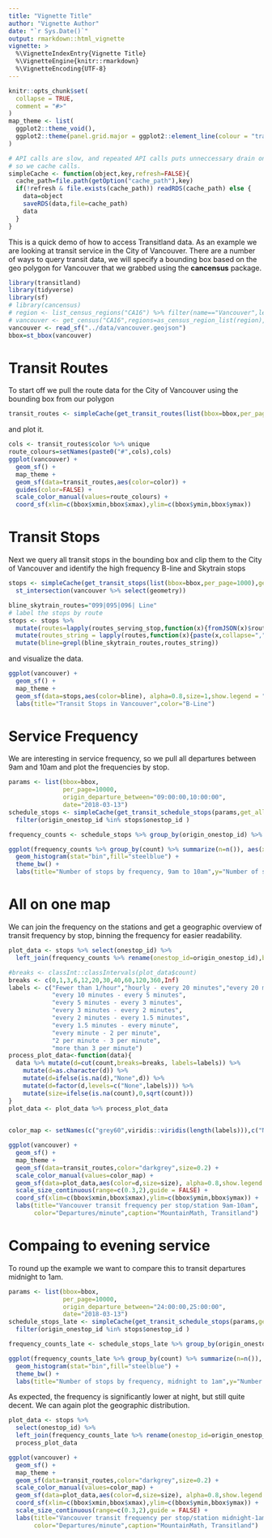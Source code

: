```yaml
---
title: "Vignette Title"
author: "Vignette Author"
date: "`r Sys.Date()`"
output: rmarkdown::html_vignette
vignette: >
  %\VignetteIndexEntry{Vignette Title}
  %\VignetteEngine{knitr::rmarkdown}
  %\VignetteEncoding{UTF-8}
---
```


```r
knitr::opts_chunk$set(
  collapse = TRUE,
  comment = "#>"
)
map_theme <- list(
  ggplot2::theme_void(),
  ggplot2::theme(panel.grid.major = ggplot2::element_line(colour = "transparent"))
)

# API calls are slow, and repeated API calls puts unneccessary drain on Transitland,
# so we cache calls.
simpleCache <- function(object,key,refresh=FALSE){
  cache_path=file.path(getOption("cache_path"),key)
  if(!refresh & file.exists(cache_path)) readRDS(cache_path) else {
    data=object
    saveRDS(data,file=cache_path)
    data
  }
}
```


This is a quick demo of how to access Transitland data. As an example we are looking at transit service in the City of Vancouver. There are a number of ways to query transit data, we will specify a bounding box based on the geo polygon for Vancouver that we grabbed using the **cancensus** package.

```r
library(transitland)
library(tidyverse)
library(sf)
# library(cancensus)
# region <- list_census_regions("CA16") %>% filter(name=="Vancouver",level=="CSD")
# vancouver <- get_census("CA16",regions=as_census_region_list(region),geo_format = "sf",level = "Regions")
vancouver <- read_sf("../data/vancouver.geojson")
bbox=st_bbox(vancouver)
```
# Transit Routes
To start off we pull the route data for the City of Vancouver using the bounding box from our polygon
```r
transit_routes <- simpleCache(get_transit_routes(list(bbox=bbox,per_page=1000),get_all = TRUE),"yvr_routes")
```

and plot it.
```r
cols <- transit_routes$color %>% unique
route_colours=setNames(paste0("#",cols),cols)
ggplot(vancouver) +
  geom_sf() +
  map_theme +
  geom_sf(data=transit_routes,aes(color=color)) +
  guides(color=FALSE) +
  scale_color_manual(values=route_colours) +
  coord_sf(xlim=c(bbox$xmin,bbox$xmax),ylim=c(bbox$ymin,bbox$ymax))
```




# Transit Stops
Next we query all transit stops in the bounding box and clip them to the City of Vancouver and identify the high frequency B-line and Skytrain stops
```r
stops <- simpleCache(get_transit_stops(list(bbox=bbox,per_page=1000),get_all=TRUE),"yvr_transit_stops",refresh = TRUE) %>%
  st_intersection(vancouver %>% select(geometry))

bline_skytrain_routes="099|095|096| Line"
# label the stops by route
stops <- stops %>% 
  mutate(routes=lapply(routes_serving_stop,function(x){fromJSON(x)$route_name %>% unique()})) %>% 
  mutate(routes_string = lapply(routes,function(x){paste(x,collapse=",")})) %>%
  mutate(bline=grepl(bline_skytrain_routes,routes_string))
```

and visualize the data.
```r
ggplot(vancouver) +
  geom_sf() +
  map_theme +
  geom_sf(data=stops,aes(color=bline), alpha=0.8,size=1,show.legend = "point") +
  labs(title="Transit Stops in Vancouver",color="B-Line")
```

# Service Frequency
We are interesting in service frequency, so we pull all departures between 9am and 10am and plot the frequencies by stop.
```r
params <- list(bbox=bbox,
               per_page=10000,
               origin_departure_between="09:00:00,10:00:00",
               date="2018-03-13")
schedule_stops <- simpleCache(get_transit_schedule_stops(params,get_all = TRUE),"yvr_schedule_9-10") %>% 
  filter(origin_onestop_id %in% stops$onestop_id )

frequency_counts <- schedule_stops %>% group_by(origin_onestop_id) %>% summarize(count=n())

ggplot(frequency_counts %>% group_by(count) %>% summarize(n=n()), aes(x=count)) +
  geom_histogram(stat="bin",fill="steelblue") +
  theme_bw() +
  labs(title="Number of stops by frequency, 9am to 10am",y="Number of stops","Frequency of service per hour",x="Departures per hour")
```



# All on one map
We can join the frequency on the stations and get a geographic overview of transit frequency by stop, binning the frequency for easier readability.
```r

plot_data <- stops %>% select(onestop_id) %>% 
  left_join(frequency_counts %>% rename(onestop_id=origin_onestop_id),by="onestop_id")

#breaks <- classInt::classIntervals(plot_data$count)
breaks <- c(0,1,3,6,12,20,30,40,60,120,360,Inf)
labels <- c("Fewer than 1/hour","hourly - every 20 minutes","every 20 minutes - every 10 minutes",
            "every 10 minutes - every 5 minutes",
            "every 5 minutes - every 3 minutes",
            "every 3 minutes - every 2 minutes",
            "every 2 minutes - every 1.5 minutes",
            "every 1.5 minutes - every minute",
            "every minute - 2 per minute",
            "2 per minute - 3 per minute",
            "more than 3 per minute")
process_plot_data<-function(data){
  data %>% mutate(d=cut(count,breaks=breaks, labels=labels)) %>%
    mutate(d=as.character(d)) %>%
    mutate(d=ifelse(is.na(d),"None",d)) %>%
    mutate(d=factor(d,levels=c("None",labels))) %>%
    mutate(size=ifelse(is.na(count),0,sqrt(count)))
}
plot_data <- plot_data %>% process_plot_data
  

color_map <- setNames(c("grey60",viridis::viridis(length(labels))),c("None",labels))

ggplot(vancouver) +
  geom_sf() +
  map_theme +
  geom_sf(data=transit_routes,color="darkgrey",size=0.2) +
  scale_color_manual(values=color_map) +
  geom_sf(data=plot_data,aes(color=d,size=size), alpha=0.8,show.legend = "point") +
  scale_size_continuous(range=c(0.3,2),guide = FALSE) +
  coord_sf(xlim=c(bbox$xmin,bbox$xmax),ylim=c(bbox$ymin,bbox$ymax)) +
  labs(title="Vancouver transit frequency per stop/station 9am-10am",
       color="Departures/minute",caption="MountainMath, Transitland")
```





# Compaing to evening service
To round up the example we want to compare this to transit departures midnight to 1am.
```r
params <- list(bbox=bbox,
               per_page=10000,
               origin_departure_between="24:00:00,25:00:00",
               date="2018-03-13")
schedule_stops_late <- simpleCache(get_transit_schedule_stops(params,get_all = TRUE),"yvr_schedule_24-45") %>% 
  filter(origin_onestop_id %in% stops$onestop_id )

frequency_counts_late <- schedule_stops_late %>% group_by(origin_onestop_id) %>% summarize(count=n())

ggplot(frequency_counts_late %>% group_by(count) %>% summarize(n=n()), aes(x=count)) +
  geom_histogram(stat="bin",fill="steelblue") +
  theme_bw() +
  labs(title="Number of stops by frequency, midnight to 1am",y="Number of stops","Frequency of service per hour",x="Departures per hour")
```

As expected, the frequency is significantly lower at night, but still quite decent. We can again plot the geographic distribution.

```r

plot_data <- stops %>% 
  select(onestop_id) %>% 
  left_join(frequency_counts_late %>% rename(onestop_id=origin_onestop_id),by="onestop_id") %>%
  process_plot_data

ggplot(vancouver) +
  geom_sf() +
  map_theme +
  geom_sf(data=transit_routes,color="darkgrey",size=0.2) +
  scale_color_manual(values=color_map) +
  geom_sf(data=plot_data,aes(color=d,size=size), alpha=0.8,show.legend = "point") +
  coord_sf(xlim=c(bbox$xmin,bbox$xmax),ylim=c(bbox$ymin,bbox$ymax)) +
  scale_size_continuous(range=c(0.3,2),guide = FALSE) +
  labs(title="Vancouver transit frequency per stop/station midnight-1am",
       color="Departures/minute",caption="MountainMath, Transitland")
```
